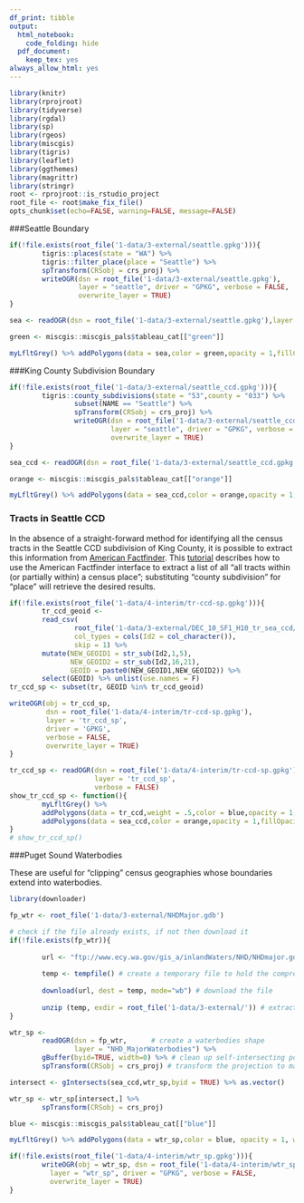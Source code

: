 ```yaml
---
df_print: tibble
output:
  html_notebook:
    code_folding: hide
  pdf_document:
    keep_tex: yes
always_allow_html: yes
---
```


```r
library(knitr)
library(rprojroot)
library(tidyverse)
library(rgdal)
library(sp)
library(rgeos)
library(miscgis)
library(tigris)
library(leaflet)
library(ggthemes)
library(magrittr)
library(stringr)
root <- rprojroot::is_rstudio_project
root_file <- root$make_fix_file()
opts_chunk$set(echo=FALSE, warning=FALSE, message=FALSE)
```

###Seattle Boundary

```r

if(!file.exists(root_file('1-data/3-external/seattle.gpkg'))){
        tigris::places(state = "WA") %>%
        tigris::filter_place(place = "Seattle") %>%
        spTransform(CRSobj = crs_proj) %>% 
        writeOGR(dsn = root_file('1-data/3-external/seattle.gpkg'),
                 layer = "seattle", driver = "GPKG", verbose = FALSE, 
                 overwrite_layer = TRUE)
}

sea <- readOGR(dsn = root_file('1-data/3-external/seattle.gpkg'),layer = "seattle",verbose = FALSE)

green <- miscgis::miscgis_pals$tableau_cat[["green"]]

myLfltGrey() %>% addPolygons(data = sea,color = green,opacity = 1,fillColor = green,fillOpacity = .5)

```

###King County Subdivision Boundary

```r

if(!file.exists(root_file('1-data/3-external/seattle_ccd.gpkg'))){
        tigris::county_subdivisions(state = "53",county = "033") %>% 
                subset(NAME == "Seattle") %>% 
                spTransform(CRSobj = crs_proj) %>% 
                writeOGR(dsn = root_file('1-data/3-external/seattle_ccd.gpkg'),
                         layer = "seattle", driver = "GPKG", verbose = FALSE, 
                         overwrite_layer = TRUE)
}

sea_ccd <- readOGR(dsn = root_file('1-data/3-external/seattle_ccd.gpkg'),layer = "seattle",verbose = FALSE)

orange <- miscgis::miscgis_pals$tableau_cat[["orange"]]

myLfltGrey() %>% addPolygons(data = sea_ccd,color = orange,opacity = 1,fillColor = orange,fillOpacity = .5)

```

### Tracts in Seattle CCD

In the absence of a straight-forward method for identifying all the census tracts in the Seattle CCD subdivision of King County, it is possible to extract this information from [American Factfinder](https://factfinder.census.gov/faces/nav/jsf/pages/index.xhtml). This [tutorial](https://ask.census.gov/faq.php?id=5000&faqId=1605) describes how to use the American Factfinder interface to extract a list of all "all tracts within (or partially within) a census place"; substituting "county subdivision" for "place" will retrieve the desired results.

```r
if(!file.exists(root_file('1-data/4-interim/tr-ccd-sp.gpkg'))){
        tr_ccd_geoid <- 
        read_csv(
                root_file('1-data/3-external/DEC_10_SF1_H10_tr_sea_ccd/DEC_10_SF1_H10_with_ann.csv'), 
                col_types = cols(Id2 = col_character()), 
                skip = 1) %>% 
        mutate(NEW_GEOID1 = str_sub(Id2,1,5),
               NEW_GEOID2 = str_sub(Id2,16,21),
               GEOID = paste0(NEW_GEOID1,NEW_GEOID2)) %>% 
        select(GEOID) %>% unlist(use.names = F)
tr_ccd_sp <- subset(tr, GEOID %in% tr_ccd_geoid)

writeOGR(obj = tr_ccd_sp,
         dsn = root_file('1-data/4-interim/tr-ccd-sp.gpkg'),
         layer = 'tr_ccd_sp',
         driver = 'GPKG',
         verbose = FALSE,
         overwrite_layer = TRUE)
}

tr_ccd_sp <- readOGR(dsn = root_file('1-data/4-interim/tr-ccd-sp.gpkg'),
                     layer = 'tr_ccd_sp',
                     verbose = FALSE)
show_tr_ccd_sp <- function(){
        myLfltGrey() %>% 
        addPolygons(data = tr_ccd,weight = .5,color = blue,opacity = 1,fillColor = blue,fillOpacity = .5) %>% 
        addPolygons(data = sea_ccd,color = orange,opacity = 1,fillOpacity = 0)
}
# show_tr_ccd_sp()
```

###Puget Sound Waterbodies

These are useful for "clipping" census geographies whose boundaries extend into waterbodies.

```r
library(downloader)

fp_wtr <- root_file('1-data/3-external/NHDMajor.gdb')

# check if the file already exists, if not then download it
if(!file.exists(fp_wtr)){
        
        url <- "ftp://www.ecy.wa.gov/gis_a/inlandWaters/NHD/NHDmajor.gdb.zip" # save the URL for the waterbodies data
        
        temp <- tempfile() # create a temporary file to hold the compressed download
        
        download(url, dest = temp, mode="wb") # download the file
        
        unzip (temp, exdir = root_file('1-data/3-external/')) # extract the ESRI geodatabase file to a project folder
}

wtr_sp <-
        readOGR(dsn = fp_wtr,      # create a waterbodies shape
                layer = "NHD_MajorWaterbodies") %>%
        gBuffer(byid=TRUE, width=0) %>% # clean up self-intersecting polygons
        spTransform(CRSobj = crs_proj) # transform the projection to match the project projection

intersect <- gIntersects(sea_ccd,wtr_sp,byid = TRUE) %>% as.vector()

wtr_sp <- wtr_sp[intersect,] %>%
        spTransform(CRSobj = crs_proj)

blue <- miscgis::miscgis_pals$tableau_cat[["blue"]]

myLfltGrey() %>% addPolygons(data = wtr_sp,color = blue, opacity = 1, weight = .5, fillColor = blue,fillOpacity = .5)

if(!file.exists(root_file('1-data/4-interim/wtr_sp.gpkg'))){
        writeOGR(obj = wtr_sp, dsn = root_file('1-data/4-interim/wtr_sp.gpkg'), 
          layer = "wtr_sp", driver = "GPKG", verbose = FALSE, 
          overwrite_layer = TRUE)
}



```
